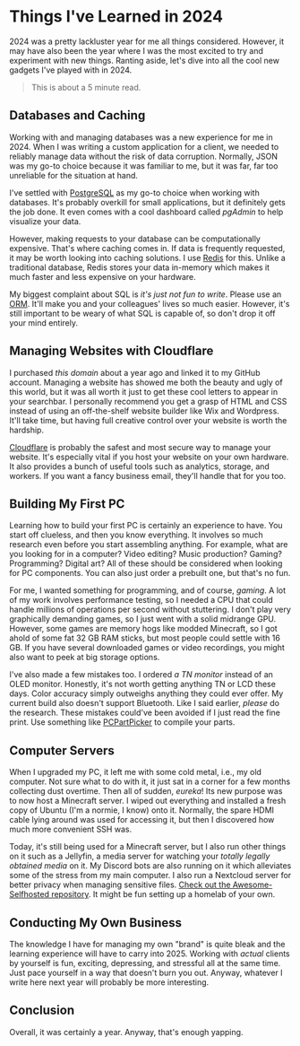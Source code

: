

# Things I've Learned in 2024

2024 was a pretty lackluster year for me all things considered. However, it may
have also been the year where I was the most excited to try and experiment with
new things. Ranting aside, let's dive into all the cool new gadgets I've played
with in 2024.

> This is about a 5 minute read.

## Databases and Caching

Working with and managing databases was a new experience for me in 2024. When I
was writing a custom application for a client, we needed to reliably manage data
without the risk of data corruption. Normally, JSON was my go-to choice because
it was familiar to me, but it was far, far too unreliable for the situation at
hand.

I've settled with [PostgreSQL](https://www.postgresql.org/) as my go-to choice
when working with databases. It's probably overkill for small applications, but
it definitely gets the job done. It even comes with a cool dashboard called
_pgAdmin_ to help visualize your data.

However, making requests to your database can be computationally expensive.
That's where caching comes in. If data is frequently requested, it may be worth
looking into caching solutions. I use [Redis](https://redis.io/) for this.
Unlike a traditional database, Redis stores your data in-memory which makes it
much faster and less expensive on your hardware.

My biggest complaint about SQL is _it's just not fun to write_. Please use an
[ORM](https://en.wikipedia.org/wiki/Object%E2%80%93relational_mapping). It'll
make you and your colleagues' lives so much easier. However, it's still
important to be weary of what SQL is capable of, so don't drop it off your mind
entirely.

## Managing Websites with Cloudflare

I purchased _this domain_ about a year ago and linked it to my GitHub account.
Managing a website has showed me both the beauty and ugly of this world, but it
was all worth it just to get these cool letters to appear in your searchbar. I
personally recommend you get a grasp of HTML and CSS instead of using an
off-the-shelf website builder like Wix and Wordpress. It'll take time, but
having full creative control over your website is worth the hardship.

[Cloudflare](https://www.cloudflare.com/) is probably the safest and most secure
way to manage your website. It's especially vital if you host your website on
your own hardware. It also provides a bunch of useful tools such as analytics,
storage, and workers. If you want a fancy business email, they'll handle that
for you too.

## Building My First PC

Learning how to build your first PC is certainly an experience to have. You
start off clueless, and then you know everything. It involves so much research
even before you start assembling anything. For example, what are you looking for
in a computer? Video editing? Music production? Gaming? Programming? Digital
art? All of these should be considered when looking for PC components. You can
also just order a prebuilt one, but that's no fun.

For me, I wanted something for programming, and of course, _gaming_. A lot of my
work involves performance testing, so I needed a CPU that could handle millions
of operations per second without stuttering. I don't play very graphically
demanding games, so I just went with a solid midrange GPU. However, some games
are memory hogs like modded Minecraft, so I got ahold of some fat 32 GB RAM
sticks, but most people could settle with 16 GB. If you have several downloaded
games or video recordings, you might also want to peek at big storage options.

I've also made a few mistakes too. I ordered _a TN monitor_ instead of an OLED
monitor. Honestly, it's not worth getting anything TN or LCD these days. Color
accuracy simply outweighs anything they could ever offer. My current build also
doesn't support Bluetooth. Like I said earlier, _please_ do the research. These
mistakes could've been avoided if I just read the fine print. Use something like
[PCPartPicker](https://pcpartpicker.com/) to compile your parts.

## Computer Servers

When I upgraded my PC, it left me with some cold metal, i.e., my old computer.
Not sure what to do with it, it just sat in a corner for a few months collecting
dust overtime. Then all of sudden, _eureka_! Its new purpose was to now host a
Minecraft server. I wiped out everything and installed a fresh copy of Ubuntu
(I'm a normie, I know) onto it. Normally, the spare HDMI cable lying around was
used for accessing it, but then I discovered how much more convenient SSH was.

Today, it's still being used for a Minecraft server, but I also run other things
on it such as a Jellyfin, a media server for watching your _totally legally
obtained media_ on it. My Discord bots are also running on it which alleviates
some of the stress from my main computer. I also run a Nextcloud server for
better privacy when managing sensitive files.
[Check out the
Awesome-Selfhosted repository](https://github.com/awesome-selfhosted/awesome-selfhosted).
It might be fun setting up a homelab of your own.

## Conducting My Own Business

The knowledge I have for managing my own "brand" is quite bleak and the learning
experience will have to carry into 2025. Working with _actual_ clients by
yourself is fun, exciting, depressing, and stressful all at the same time. Just
pace yourself in a way that doesn't burn you out. Anyway, whatever I write here
next year will probably be more interesting.

## Conclusion

Overall, it was certainly a year. Anyway, that's enough yapping.

<Comments />
